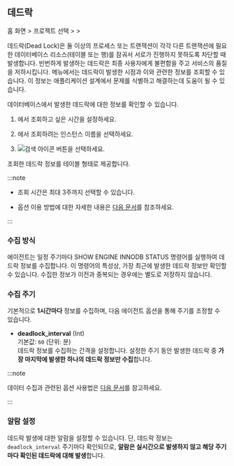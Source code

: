 ## 데드락

홈 화면 &gt; 프로젝트 선택 &gt; <Cmdname sid="side_analysis" className="uitext" /> &gt; <Cmdname sid="side_deadLock" className="uitext" />

데드락(Dead Lock)은 둘 이상의 프로세스 또는 트랜잭션이 각각 다른 트랜잭션에 필요한 데이터베이스 리소스(테이블 또는 행)를 잠궈서 서로가 진행하지 못하도록 차단할 때 발생합니다. 빈번하게 발생하는 데드락은 최종 사용자에게 불편함을 주고 서비스의 품질을 저하시킵니다. <Cmdname sid="side_deadLock" className="uitext" /> 메뉴에서는 데드락이 발생한 시점과 이와 관련한 정보를 조회할 수 있습니다. 이 정보는 애플리케이션 설계에서 문제를 식별하고 해결하는데 도움이 될 수 있습니다.

<ProdImg img='db-deadlock-basic.png' desc='데드락' />

데이터베이스에서 발생한 데드락에 대한 정보를 확인할 수 있습니다.

1. <Cmdname sid="time" className="uitext" />에서 조회하고 싶은 시간을 설정하세요.

1. <Cmdname sid="instance" className="uitext" />에서 조회하려는 인스턴스 이름을 선택하세요.

1. ![검색 아이콘](/img/ico-btn-search.png) 버튼을 선택하세요.

조회한 데드락 정보를 테이블 형태로 제공합니다.

:::note

* 조회 시간은 최대 3주까지 선택할 수 있습니다.

* <Cmdname sid="time" className="uitext" /> 옵션 이용 방법에 대한 자세한 내용은 [다음 문서](usage-ui#timeselector)를 참조하세요.

:::

### 수집 방식 

에이전트는 일정 주기마다 SHOW ENGINE INNODB STATUS 명령어를 실행하여 데드락 정보를 수집합니다. 이 명령어의 특성상, 가장 최근에 발생한 데드락 정보만 확인할 수 있습니다. 수집한 정보가 이전과 중복되는 경우에는 별도로 저장하지 않습니다.

### 수집 주기

기본적으로 **1시간마다** 정보를 수집하며, 다음 에이전트 옵션을 통해 주기를 조정할 수 있습니다.

- **deadlock_interval** (Int)  
  기본값: `60` (단위: 분)  
  데드락 정보를 수집하는 간격을 설정합니다. 설정한 주기 동안 발생한 데드락 중 **가장 마지막에 발생한 하나의 데드락 정보만 수집**합니다.

:::note

데이터 수집과 관련된 옵션 사용법은 [다음 문서](https://docs.whatap.io/mysql/agent-dbx-settings#%EB%8D%B0%EC%9D%B4%ED%84%B0-%EC%88%98%EC%A7%91)를 참고하세요.

:::

### 알람 설정

데드락 발생에 대한 알람을 설정할 수 있습니다. 단, 데드락 정보는 `deadlock_interval` 주기마다 확인되므로, **알람은 실시간으로 발생하지 않고 해당 주기마다 확인된 데드락에 대해 발생**합니다.
